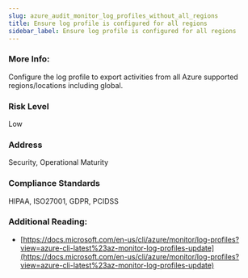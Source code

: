 ```yaml
---
slug: azure_audit_monitor_log_profiles_without_all_regions
title: Ensure log profile is configured for all regions
sidebar_label: Ensure log profile is configured for all regions
---
```


### More Info:

Configure the log profile to export activities from all Azure supported regions/locations including global.

### Risk Level

Low

### Address

Security, Operational Maturity

### Compliance Standards

HIPAA, ISO27001, GDPR, PCIDSS

### Additional Reading:

- [https://docs.microsoft.com/en-us/cli/azure/monitor/log-profiles?view=azure-cli-latest%23az-monitor-log-profiles-update](https://docs.microsoft.com/en-us/cli/azure/monitor/log-profiles?view=azure-cli-latest%23az-monitor-log-profiles-update) 

